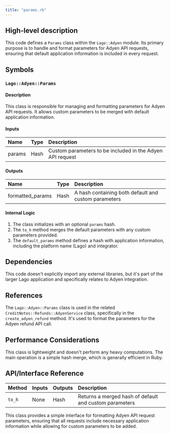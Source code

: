 ```yaml
---
title: "params.rb"
---
```


## High-level description
This code defines a `Params` class within the `Lago::Adyen` module. Its primary purpose is to handle and format parameters for Adyen API requests, ensuring that default application information is included in every request.

## Symbols

### `Lago::Adyen::Params`
#### Description
This class is responsible for managing and formatting parameters for Adyen API requests. It allows custom parameters to be merged with default application information.

#### Inputs
| Name | Type | Description |
|:-----|:-----|:------------|
| params | Hash | Custom parameters to be included in the Adyen API request |

#### Outputs
| Name | Type | Description |
|:-----|:-----|:------------|
| formatted_params | Hash | A hash containing both default and custom parameters |

#### Internal Logic
1. The class initializes with an optional `params` hash.
2. The `to_h` method merges the default parameters with any custom parameters provided.
3. The `default_params` method defines a hash with application information, including the platform name (Lago) and integrator.

## Dependencies
This code doesn't explicitly import any external libraries, but it's part of the larger Lago application and specifically relates to Adyen integration.

## References
The `Lago::Adyen::Params` class is used in the related `CreditNotes::Refunds::AdyenService` class, specifically in the `create_adyen_refund` method. It's used to format the parameters for the Adyen refund API call.

## Performance Considerations
This class is lightweight and doesn't perform any heavy computations. The main operation is a simple hash merge, which is generally efficient in Ruby.

## API/Interface Reference
| Method | Inputs | Outputs | Description |
|:-------|:-------|:--------|:------------|
| `to_h` | None | Hash | Returns a merged hash of default and custom parameters |

This class provides a simple interface for formatting Adyen API request parameters, ensuring that all requests include necessary application information while allowing for custom parameters to be added.